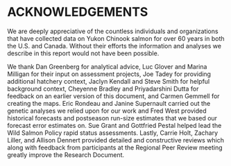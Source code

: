 #  ACKNOWLEDGEMENTS    

We are deeply appreciative of the countless individuals and organizations that have collected data on Yukon Chinook salmon for over 60 years in both the U.S. and Canada. Without their efforts the information and analyses we describe in this report would not have been possible.   

We thank Dan Greenberg for analytical advice, Luc Glover and Marina Milligan for their input on assessment projects, Joe Tadey for providing additional hatchery context, Jaclyn Kendall and Steve Smith for helpful background context, Cheyenne Bradley and Priyadarshini Dutta for feedback on an earlier version of this document, and Carmen Gemmell for creating the maps. Eric Rondeau and Janine Supernault carried out the genetic analyses we relied upon for our work and Fred West provided historical forecasts and postseason run-size estimates that we based our forecast error estimates on. Sue Grant and Gottfried Pestal helped lead the Wild Salmon Policy rapid status assessments. Lastly, Carrie Holt, Zachary Liller, and Allison Dennert provided detailed and constructive reviews which along with feedback from participants at the Regional Peer Review meeting greatly improve the Research Document.     
 
